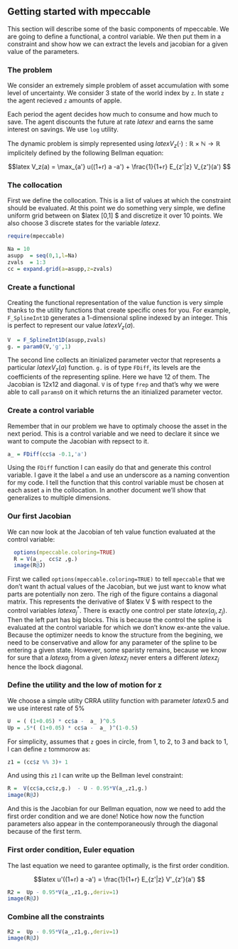 ## Getting started with mpeccable

This section will describe some of the basic components of mpeccable. We
are going to define a functional, a control variable. We then put them 
in a constraint and show how we can extract the levels and jacobian 
for a given value of the parameters.

### The problem {#cake-problem}

We consider an extremely simple problem of asset accumulation with some level of
uncertainty. We consider 3 state of the world index by `z`. In state `z`  the agent 
recieved `z` amounts of apple. 

Each period the agent decides how much to consume and how much to save. The agent discounts 
the future at rate $latex r$ and earns the same interest on savings. We use `log` utility.

The dynamic problem is simply represented using $latex V_z(\cdot):\mathbb{R}\times\mathbb{N} \to \mathbb{R}$ implicitely defined by the following Bellman equation:

$$latex
  V_z(a) = \max_{a'} u((1+r) a -a') + \frac{1}{1+r} E_{z'|z} V_{z'}(a')
$$

### The collocation

First we define the collocation. This is a list of values at which the
constraint should be evaluated. At this point we do something very simple, 
we define uniform grid between on $latex [0,1] $ and discretize it over 10 points.
We also choose 3 discrete states for the variable $latex z$.

```r
require(mpeccable)

Na = 10
asupp  = seq(0,1,l=Na)
zvals  = 1:3
cc = expand.grid(a=asupp,z=zvals)
```

### Create a functional

Creating the functional representation of the value function is very simple thanks to 
the utility functions that create specific ones for you. For example, `F_SplineInt1D` 
generates a 1-dimensional spline indexed by an integer. This is perfect to represent our value $latex V_z(a)$.

```r
V  = F_SplineInt1D(asupp,zvals)
g. = param0(V,'g',1) 
```

The second line collects an itinialized parameter vector that represents a particular $latex V_z(a)$ function. `g.` is of type `FDiff`, its levels are the coefficients of the representing spline. Here we have 12 of them. The Jacobian is 12x12 and diagonal. 
`V` is of type `frep`  and that's why we were able to call `params0` on it which returns the an itinialized parameter vector. 

### Create a control variable

Remember that in our problem we have to optimaly choose the asset in the next period. This is a control variable and we need to declare it since we want to compute the Jacobian with repsect to it.

```r
a_ = FDiff(cc$a -0.1,'a')
```

Using the `FDiff` function I can easily do that and generate this control variable. I gave it the label `a`  and use an underscore as a naming convention for my code. I tell the function that this control variable must be chosen at each asset `a` in the collocation. In another document we'll show that generalizes to multiple dimensions.

### Our first Jacobian

We can now look at the Jacobian of teh value function evaluated at the control variable:

```r
  options(mpeccable.coloring=TRUE)
  R = V(a_,  cc$z ,g.)
  image(R@J)
```

First we called `options(mpeccable.coloring=TRUE)` to tell `mpeccable` that we don't want th actual values of the Jacobian, but we just want to know what parts are potentially non zero. The righ of the figure contains a diagonal matrix. This represents the derivative of $latex V $ with respect to the control variables $latex a^*_j$. There is exactly one control per state $latex (a_j,z_j)$.
Then the left part has big blocks. This is because the control the spline is evaluated at the control variable for which we don't know ex-ante the value. Because the optimizer needs to know the structure from the begining, we need to be conservative and allow for any parameter of the spline to be entering a given state. However, some sparisty remains, because we know for sure that a $latex a_j$ from a given $latex z_j$ never enters a different $latex z_j$ hence the lbock diagonal.

### Define the utility and the low of motion for z

We choose a simple utilty CRRA utility function with parameter $latex 0.5$ and we use interest rate of 5%
```r
U  = ( (1+0.05) * cc$a -  a_ )^0.5
Up = .5*( (1+0.05) * cc$a -  a_ )^(1-0.5)
```
For simplicity, assumes that `z` goes in circle, from 1, to 2, to 3 and back to 1, I can define `z` tommorow as:
```r
z1 = (cc$z %% 3)+ 1 
```
And using this `z1` I can write up the Bellman level constraint:
```r
R =  V(cc$a,cc$z,g.)  - U - 0.95*V(a_,z1,g.)
image(R@J)
```

And this is the Jacobian for our Bellman equation, now we need to add the first order condition and we are done! Notice how now the function parameters also appear in the contemporaneously through the diagonal because of the first term.

### First order condition, Euler equation

The last equation we need to garantee optimally, is the first order condition. 

$$latex
  u'((1+r) a -a') =  \frac{1}{1+r} E_{z'|z} V'_{z'}(a')
$$

```r
R2 =  Up - 0.95*V(a_,z1,g.,deriv=1)
image(R@J)
```

### Combine all the constraints

```r
R2 =  Up - 0.95*V(a_,z1,g.,deriv=1)
image(R@J)
```


